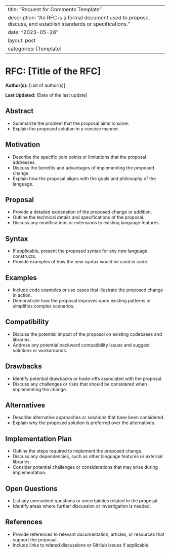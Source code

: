 
---
title: "Request for Comments Template"
description: "An RFC is a formal document used to propose, discuss, and establish standards or specifications."
date: "2023-05-28"
layout: post
categories: [Template]
---

# RFC: [Title of the RFC]

**Author(s):** [List of author(s)]

**Last Updated:** [Date of the last update]

## Abstract

- Summarize the problem that the proposal aims to solve.
- Explain the proposed solution in a concise manner.

## Motivation

- Describe the specific pain points or limitations that the proposal addresses.
- Discuss the benefits and advantages of implementing the proposed change.
- Explain how the proposal aligns with the goals and philosophy of the language.

## Proposal

- Provide a detailed explanation of the proposed change or addition.
- Outline the technical details and specifications of the proposal.
- Discuss any modifications or extensions to existing language features.

## Syntax

- If applicable, present the proposed syntax for any new language constructs.
- Provide examples of how the new syntax would be used in code.

## Examples

- Include code examples or use cases that illustrate the proposed change in action.
- Demonstrate how the proposal improves upon existing patterns or simplifies complex scenarios.

## Compatibility

- Discuss the potential impact of the proposal on existing codebases and libraries.
- Address any potential backward compatibility issues and suggest solutions or workarounds.

## Drawbacks

- Identify potential drawbacks or trade-offs associated with the proposal.
- Discuss any challenges or risks that should be considered when implementing the change.

## Alternatives

- Describe alternative approaches or solutions that have been considered.
- Explain why the proposed solution is preferred over the alternatives.

## Implementation Plan

- Outline the steps required to implement the proposed change.
- Discuss any dependencies, such as other language features or external libraries.
- Consider potential challenges or considerations that may arise during implementation.

## Open Questions

- List any unresolved questions or uncertainties related to the proposal.
- Identify areas where further discussion or investigation is needed.

## References

- Provide references to relevant documentation, articles, or resources that support the proposal.
- Include links to related discussions or GitHub issues if applicable.
